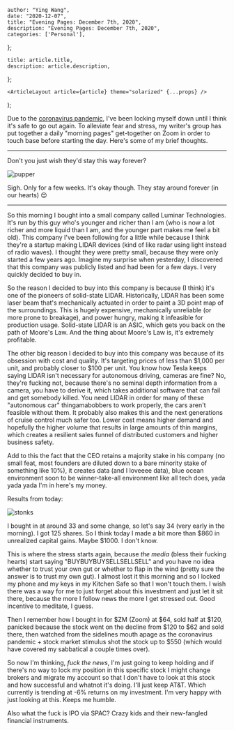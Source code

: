 

    author: "Ying Wang",
    date: "2020-12-07",
    title: "Evening Pages: December 7th, 2020",
    description: "Evening Pages: December 7th, 2020",
    categories: ['Personal'],
};

    title: article.title,
    description: article.description,
};

    <ArticleLayout article={article} theme="solarized" {...props} />
);


Due to the [coronavirus
pandemic](https://en.wikipedia.org/wiki/2019-20_coronavirus_pandemic), I've been
locking myself down until I think it's safe to go out again. To alleviate fear
and stress, my writer's group has put together a daily "morning pages"
get-together on Zoom in order to touch base before starting the day. Here's some
of my brief thoughts.

---

Don't you just wish they'd stay this way forever?

![pupper](/img/posts/2020/12/07/evening_pages_2.jpg)

Sigh. Only for a few weeks. It's okay though. They stay around forever (in our
hearts) :heart_eyes:

---

So this morning I bought into a small company called Luminar Technologies. It's
run by this guy who's younger and richer than I am (who is now a lot richer and
more liquid than I am, and the younger part makes me feel a bit old). This
company I've been following for a little while because I think they're a startup
making LIDAR devices (kind of like radar using light instead of radio waves). I
thought they were pretty small, because they were only started a few years ago.
Imagine my surprise when yesterday, I discovered that this company was publicly
listed and had been for a few days. I very quickly decided to buy in.

So the reason I decided to buy into this company is because (I think) it's one
of the pioneers of solid-state LIDAR. Historically, LIDAR has been some laser
beam that's mechanically actuated in order to paint a 3D point map of the
surroundings. This is hugely expensive, mechanically unreliable (or more prone
to breakage), and power hungry, making it infeasible for production usage.
Solid-state LIDAR is an ASIC, which gets you back on the path of Moore's Law.
And the thing about Moore's Law is, it's extremely profitable.

The other big reason I decided to buy into this company was because of its
obsession with cost and quality. It's targeting prices of less than $1,000 per
unit, and probably closer to $100 per unit. You know how Tesla keeps saying
LIDAR isn't necessary for autonomous driving, cameras are fine? No, they're
fucking not, because there's no seminal depth information from a camera, you
have to derive it, which takes additional software that can fail and get
somebody killed. You need LIDAR in order for many of these "autonomous car"
thingamabobbers to work properly, the cars aren't feasible without them. It
probably also makes this and the next generations of cruise control much safer
too. Lower cost means higher demand and hopefully the higher volume that results
in large amounts of thin margins, which creates a resilient sales funnel of
distributed customers and higher business safety.

Add to this the fact that the CEO retains a majority stake in his company (no
small feat, most founders are diluted down to a bare minority stake of something
like 10%), it creates data (and I loveeee data), blue ocean environment soon to
be winner-take-all environment like all tech does, yada yada yada I'm in here's
my money.

Results from today:

![stonks](/img/posts/2020/12/07/evening_pages.png)

I bought in at around 33 and some change, so let's say 34 (very early in the
morning). I got 125 shares. So I think today I made a bit more than $860 in
unrealized capital gains. Maybe $1000. I don't know.

This is where the stress starts again, because _the media_ (bless their fucking
hearts) start saying "BUYBUYBUYSELLSELLSELL" and you have no idea whether to
trust your own gut or whether to flap in the wind (pretty sure the answer is to
trust my own gut). I almost lost it this morning and so I locked my phone and my
keys in my Kitchen Safe so that I won't touch them. I wish there was a way for
me to just forget about this investment and just let it sit there, because the
more I follow news the more I get stressed out. Good incentive to meditate, I
guess.

Then I remember how I bought in for $ZM (Zoom) at $64, sold half at $120,
panicked because the stock went on the decline from $120 to $62 and sold there,
then watched from the sidelines mouth apage as the coronavirus pandemic + stock
market stimulus shot the stock up to $550 (which would have covered my
sabbatical a couple times over).

So now I'm thinking, _fuck the news_, I'm just going to keep holding and if
there's no way to lock my position in this specific stock I might change brokers
and migrate my account so that I don't have to look at this stock and how
successful and whatnot it's doing. I'll just keep AT&T. Which currently is
trending at -6% returns on my investment. I'm very happy with just looking at
this. Keeps me humble.

Also what the fuck is IPO via SPAC? Crazy kids and their new-fangled financial
instruments.
